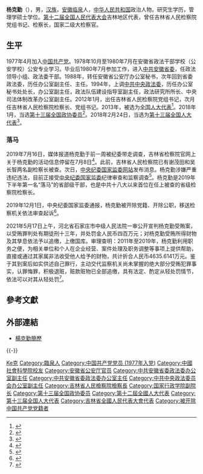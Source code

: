 {{Otheruses|other=名为杨克勤的其他人物|杨懋}}
{{Infobox person
|name=杨克勤
|birth_date={{birth year and age|1957|10}}
|ancestor=[[安徽|安徽]][[临泉县|临泉]]
|nationality={{PRC}}
|title=[[全国人大代表|全国人大代表]]
|ethnicity=[[汉族|汉族]]
|gender=男
|party=<del>{{CPC}}</del>（2019年12月1日被开除）
}}

'''杨克勤'''（{{bd|1957年|10月|}}），男，[[汉族|汉族]]，[[安徽省|安徽]][[临泉县|临泉]]人，[[中华人民共和国|中华人民共和国]]政治人物。研究生学历，管理学硕士学位。[[第十二届全国人民代表大会|第十二届全国人民代表大会]]吉林地区代表，曾任吉林省人民检察院党组书记、检察长，国家二级大检察官。

== 生平 ==
1977年4月加入[[中国共产党|中国共产党]]。1978年10月至1980年7月在安徽省政法干部学校（公安学校）公安专业学习。毕业后1980年7月参加工作，进入[[中国共产党安徽省委员会|中共安徽省委]]，任政法领导小组、政法委干部。1988年，转任安徽省公安厅办公室秘书，次年回到省委政法委，历任办公室副主任、主任。1994年，上调[[中共中央政法委员会|中共中央政法委]]，历任办公室秘书处处长，办公室副主任，政法队伍建设指导室副主任，政法研究所所长、中央司法体制改革办公室副主任。2012年1月，出任吉林省人民检察院党组书记，次月任吉林省人民检察院检察长、党组书记。2013年，被选为[[全国人民代表大会代表|全国人大代表]]<ref>{{cite news|title=全国人大代表信息-杨克勤|url= http://210.82.31.1:8084/delegate/viewDelegate.action?dbid=120493|accessdate=2013-03-28|newspaper=全国人大网|archive-url=https://web.archive.org/web/20150203080652/http://www.npc.gov.cn/delegate/viewDelegate.action?dbid=120493|archive-date=2015-02-03|dead-url=yes}}</ref>。2018年1月，当选[[中国人民政治协商会议第十三届全国委员会委员名单|第十三届全国政协委员]]<ref>{{Cite web|url=http://sports.163.com/18/0126/06/D92BRKK400051C89.html|title=中国人民政治协商会议第十三届全国委员会委员名单|accessdate=2018-01-26|last=|work=网易|archive-url=https://web.archive.org/web/20180127143232/http://sports.163.com/18/0126/06/D92BRKK400051C89.html|archive-date=2018-01-27|dead-url=yes}}</ref>。2018年2月24日，当选为[[第十三届全国人大代表|第十三届全国人大代表]]<ref>{{Cite web|title=（受权发布）中华人民共和国第十三届全国人民代表大会代表名单-中新网|url=http://www.chinanews.com/gn/2018/02-25/8453959.shtml|accessdate=2021-02-13|work=中新网|archive-date=2018-02-27|archive-url=https://web.archive.org/web/20180227031724/http://www.chinanews.com/gn/2018/02-25/8453959.shtml|dead-url=no}}</ref>。

=== 落马 ===
2019年7月16日，媒体报道杨克勤于前一周被纪委带走调查，吉林省检察院官网上关于杨克勤的活动信息停留在7月8日<ref>{{cite web|url=https://news.sina.com.cn/c/2019-07-16/doc-ihytcitm2437653.shtml|title=吉林省检察院检察长杨克勤被带走调查|publisher=中国经营报|date=2019-07-16|access-date=2019-07-16|archive-date=2019-07-16|archive-url=https://web.archive.org/web/20190716145525/https://news.sina.com.cn/c/2019-07-16/doc-ihytcitm2437653.shtml|dead-url=no}}</ref>。此前，吉林省人民检察院已有谢茂田和吴长智两名副检察长被查。次日，[[中央纪委国家监委网站|中央纪委国家监委网站]]发布消息。杨克勤涉嫌严重违纪违法，目前正接受[[中国共产党中央纪律检查委员会|中央纪委]][[中华人民共和国国家监察委员会|国家监委]]纪律审查和监察调查<ref>{{cite web|title=吉林省人民检察院党组书记、检察长杨克勤接受中央纪委国家监委纪律审查和监察调查|url=http://www.ccdi.gov.cn/toutiao/201907/t20190717_197305.html|publisher=中央纪委国家监委网站|accessdate=2019-07-17|archive-date=2020-11-04|archive-url=https://web.archive.org/web/20201104052058/http://www.ccdi.gov.cn/toutiao/201907/t20190717_197305.html|dead-url=no}}</ref>。杨克勤是2019年下半年第一名“落马”的省部级干部，也是中共十八大以来首位在任上被查的省级检察院检察长。

2019年12月1日，中央纪委国家监委通报，杨克勤被开除党籍、开除公职，移送检察机关依法审查起诉<ref>{{cite web|title=吉林省人民检察院原党组书记、检察长杨克勤被开除党籍和公职|url=http://www.ccdi.gov.cn/toutiao/201912/t20191201_205385.html|publisher=中央纪委国家监委网站|accessdate=2019-12-01|archive-date=2019-12-01|archive-url=https://web.archive.org/web/20191201220239/http://www.ccdi.gov.cn/toutiao/201912/t20191201_205385.html|dead-url=no}}</ref>。

2021年5月17日上午，河北省石家庄市中级人民法院一审公开宣判杨克勤受贿案，以受贿罪判处有期徒刑十三年，并处罚金人民币四百万元；对杨克勤受贿所得财物及其孳息依法予以追缴，上缴国库。审理查明：2011年至2019年，杨克勤利用职务之便，为相关单位和个人在企业经营、案件处理及职务调整等事项上提供帮助，直接或通过其家属非法收受他人给予的财物，共计折合人民币4635.6141万元。鉴于其到案后如实供述自己罪行，主动交代监察机关尚未掌握的绝大部分受贿犯罪事实，认罪悔罪，积极退赃，赃款赃物已全部追缴，具有法定、酌定从轻处罚情节，依法可以对其从轻处罚<ref>{{Cite web|title=受贿4635万元！杨克勤获刑13年|url=https://www.spp.gov.cn/spp/zdgz/202105/t20210517_518381.shtml|access-date=2021-05-17|date=2021-05-17|publisher=中华人民共和国最高人民检察院|archive-date=2021-05-17|archive-url=https://web.archive.org/web/20210517105627/https://www.spp.gov.cn/spp/zdgz/202105/t20210517_518381.shtml|dead-url=no}}</ref>。

== 參考文獻 ==
{{reflist}}

== 外部連結 ==
* [http://district.ce.cn/newarea/sddy/201302/28/t20130228_24153311.shtml 楊克勤簡歷] {{Wayback|url=http://district.ce.cn/newarea/sddy/201302/28/t20130228_24153311.shtml |date=20190609105530 }}

{{-}}
{{start box}}
{{s-legal}}
{{s-before|[[张金锁|张金锁]]}}
{{s-title|[[吉林省人民检察院|吉林省人民检察院]]检察长|2012年2月－2019年7月}}
{{s-after|[[尹伊君|尹伊君]]}}
{{end box}}

{{1998届中央党校一年制中青年干部培训班}}
{{中共十九大以来的反腐败工作}}

{{Authority control}}

{{DEFAULTSORT:Yang楊}}
[[Category:楊姓|Ke克]]
[[Category:臨泉人|Category:臨泉人]]
[[Category:中国共产党党员_(1977年入党)|Category:中国共产党党员 (1977年入党)]]
[[Category:中國社會科學院校友|Category:中國社會科學院校友]]
[[Category:安徽省公安厅官员|Category:安徽省公安厅官员]]
[[Category:中共安徽省委政法委办公室副主任|Category:中共安徽省委政法委办公室副主任]]
[[Category:中共安徽省委政法委办公室主任|Category:中共安徽省委政法委办公室主任]]
[[Category:中共中央政法委员会办公室副主任|Category:中共中央政法委员会办公室副主任]]
[[Category:吉林省人民檢察院檢察長|Category:吉林省人民檢察院檢察長]]
[[Category:国家行政学院副院长|Category:国家行政学院副院长]]
[[Category:第十三届全国政协委员|Category:第十三届全国政协委员]]
[[Category:第十二屆全國人大代表|Category:第十二屆全國人大代表]]
[[Category:第十三届全国人大代表|Category:第十三届全国人大代表]]
[[Category:吉林省全國人民代表大會代表|Category:吉林省全國人民代表大會代表]]
[[Category:被开除中国共产党党籍者|Category:被开除中国共产党党籍者]]